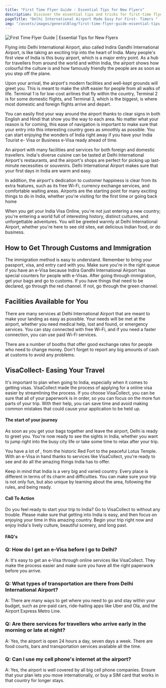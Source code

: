 ```yaml
---
title: "First Time Flyer Guide : Essential Tips for New Flyers"
description: Discover the essential tips and tricks for first-time flyers in our comprehensive guide from Visa Collect. We've got everything you need to know.
pageTitle: "Delhi International Airport Made Easy For First- Timers "
img: "/assets/images/generalBlog/first-time-flyer-guide-essential-tips.webp"
---
```


<BlogContentHero className="mt-0">
    <img
        src="/assets/images/generalBlog/first-time-flyer-guide-essential-tips.webp"
        alt="First Time Flyer Guide | Essential Tips for New Flyers"
    />
</BlogContentHero>

Flying into Delhi International Airport, also called Indira Gandhi International Airport, is like taking an exciting trip into the heart of India. Many people's first view of India is this busy airport, which is a major entry point. As a hub for travellers from around the world and within India, the airport shows how colourful the culture is and how famously friendly the people are as soon as you step off the plane.

Upon your arrival, the airport's modern facilities and well-kept grounds will greet you. This is meant to make the shift easier for people from all walks of life. Terminal 1 is for low-cost airlines that fly within the country, Terminal 2 is for some domestic flights, and Terminal 3, which is the biggest, is where most domestic and foreign flights arrive and depart.

You can easily find your way around the airport thanks to clear signs in both English and Hindi that show you the way to each area. No matter what your reason is for coming, this ease of navigation is important to make sure that your entry into this interesting country goes as smoothly as possible. You can start enjoying the wonders of India right away if you have your India Tourist e- Visa or Business e-Visa ready ahead of time.

An airport with many facilities and services for both foreign and domestic travellers. India's diverse cuisine can be tasted at Delhi International Airport's restaurants, and the airport's shops are perfect for picking up last-minute necessities or souvenirs. Delhi International Airport makes sure that your first days in India are warm and easy.

In addition, the airport's dedication to customer happiness is clear from its extra features, such as its free Wi-Fi, currency exchange services, and comfortable waiting areas. Airports are the starting point for many exciting things to do in India, whether you're visiting for the first time or going back home

When you get your India Visa Online, you're not just entering a new country; you're entering a world full of interesting history, distinct cultures, and unforgettable adventures. You will be greeted warmly at Delhi International Airport, whether you're here to see old sites, eat delicious Indian food, or do business.

## How to Get Through Customs and Immigration

The immigration method is easy to understand. Remember to bring your passport, visa, and entry card with you. Make sure you're in the right queue if you have an e-Visa because Indira Gandhi International Airport has special counters for people with e-Visas. After going through immigration, get your bags and go to customs. If you have things that need to be declared, go through the red channel. If not, go through the green channel.

## Facilities Available for You

There are many services at Delhi International Airport that are meant to make your landing as easy as possible. Your needs will be met at the airport, whether you need medical help, lost and found, or emergency services. You can stay connected with free Wi-Fi, and if you need a faster connection, you can use paid Wi-Fi services.

There are a number of booths that offer good exchange rates for people who need to change money. Don't forget to report any big amounts of cash at customs to avoid any problems.

## VisaCollect- Easing Your Travel

It's important to plan when going to India, especially when it comes to getting visas. VisaCollect made the process of applying for a online visa easier by streamlining the process. If you choose VisaCollect, you can be sure that all of your paperwork is in order, so you can focus on the more fun parts of your trip. With their help, you can save time and avoid making common mistakes that could cause your application to be held up.

#### The start of your journey

As soon as you get your bags together and leave the airport, Delhi is ready to greet you. You're now ready to see the sights in India, whether you want to jump right into the busy city life or take some time to relax after your trip.

You have a lot of <LinkText text="top things to do in India" href="/in/blog/top-things-to-do-in-india-for-fun/"/> , from the historic Red Fort to the peaceful Lotus Temple. With an e-Visa in hand thanks to services like VisaCollect, you're ready to see and do all the amazing things India has to offer.

Keep in mind that India is a very big and varied country. Every place is different in terms of its charm and difficulties. You can make sure your trip is not only fun, but also unique by learning about the area, following the rules, and being ready.

#### Call To Action

Do you feel ready to start your trip to India? Go to VisaCollect to <LinkText text="apply for a visa" href="/"/> without any trouble. Please make sure that getting into India is easy, and then focus on enjoying your time in this amazing country. Begin your trip right now and enjoy India's lively culture, beautiful scenery, and long past.

#### FAQ's

### Q: How do I get an e-Visa before I go to Delhi?

A: It's easy to get an e-Visa through online services like VisaCollect. They make the process easier and make sure you have all the right paperwork before you arrive.

### Q: What types of transportation are there from Delhi International Airport?

A: There are many ways to get where you need to go and stay within your budget, such as pre-paid cars, ride-hailing apps like Uber and Ola, and the Airport Express Metro Line.

### Q: Are there services for travellers who arrive early in the morning or late at night?

A: Yes, the airport is open 24 hours a day, seven days a week. There are food courts, bars and transportation services available all the time.

### Q: Can I use my cell phone's internet at the airport?

A: Yes, the airport is well covered by all big cell phone companies. Ensure that your plan lets you move internationally, or buy a SIM card that works in that country for longer stays.
